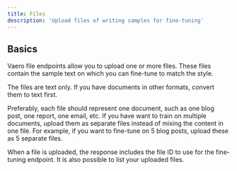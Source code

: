 ```yaml
---
title: Files
description: 'Upload files of writing samples for fine-tuning'
---
```


## Basics

Vaero file endpoints allow you to upload one or more files. These files contain the sample text on which you can fine-tune to match the style.

The files are text only. If you have documents in other formats, convert them to text first.

Preferably, each file should represent one document, such as one blog post, one report, one email, etc. If you have want to train on multiple documents, upload them as separate files instead of mixing the content in one file. For example, if you want to fine-tune on 5 blog posts, upload these as 5 separate files.

When a file is uploaded, the response includes the file ID to use for the fine-tuning endpoint. It is also possible to list your uploaded files.